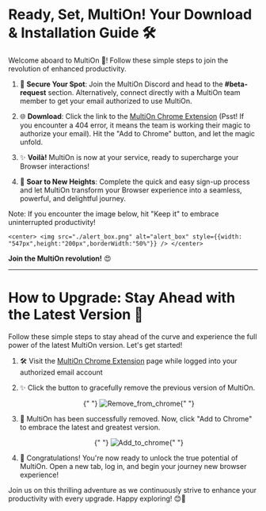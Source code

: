 # Ready, Set, MultiOn! Your Download & Installation Guide 🛠️

Welcome aboard to MultiOn 🎉! Follow these simple steps to join the revolution of enhanced productivity.

1. 📨 **Secure Your Spot**: Join the MultiOn Discord and head to the **#beta-request** section. Alternatively, connect directly with a MultiOn team member to get your email authorized to use MultiOn.

2. 🌐 **Download**: Click the link to the [MultiOn Chrome Extension](https://chrome.google.com/webstore/detail/multi%C2%B7on/ddmjhdbknfidiopmbaceghhhbgbpenmm) (Psst! If you encounter a 404 error, it means the team is working their magic to authorize your email). Hit the "Add to Chrome" button, and let the magic unfold.

4. ✨ **Voilà!** MultiOn is now at your service, ready to supercharge your Browser interactions!

5. 🌈 **Soar to New Heights**: Complete the quick and easy sign-up process and let MultiOn transform your Browser experience into a seamless, powerful, and delightful journey.

Note: If you encounter the image below, hit "Keep it" to embrace uninterrupted productivity!

    <center> <img src="./alert_box.png" alt="alert_box" style={{width: "547px",height:"200px",borderWidth:"50%"}} /> </center>

**Join the MultiOn revolution!** 😍

---

# How to Upgrade: Stay Ahead with the Latest Version 🚀

Follow these simple steps to stay ahead of the curve and experience the full power of the latest MultiOn version. Let's get started!

1. 🛠️ Visit the [MultiOn Chrome Extension](https://chrome.google.com/webstore/detail/multi%C2%B7on/ddmjhdbknfidiopmbaceghhhbgbpenmm) page while logged into your authorized email account

2. ✨ Click the button to gracefully remove the previous version of MultiOn. 

   <center>
     {" "}
     <img
       src="./Remove_from_chrome.png"
       alt="Remove_from_chrome"
       style={{ width: "159px", height: "36px", borderWidth: "50%" }}
     />{" "}
   </center>

3. 🚀 MultiOn has been successfully removed. Now, click "Add to Chrome" to embrace the latest and greatest version.

   <center>
     {" "}
     <img
       src="./Add_to_chrome.png"
       alt="Add_to_chrome"
       style={{ width: "147px", height: "36px", borderWidth: "50%" }}
     />{" "}
   </center>

4. 🌟 Congratulations! You're now ready to unlock the true potential of MultiOn. Open a new tab, log in, and begin your journey new browser experience!

Join us on this thrilling adventure as we continuously strive to enhance your productivity with every upgrade. Happy exploring! 😊🚀
